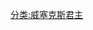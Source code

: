 {{Navbox
| name      = 威塞克斯君主
| title     = [[威塞克斯君主列表|威塞克斯君主]]
| state = {{{state|autocollapse}}}
| bodyclass = hlist
| above     = 
* [[威塞克斯王朝]]
* [[威塞克斯家族树|家族树]]

| list1 = 
* [[彻迪克 (威塞克斯)|彻迪克]]
* [[金里克 (威塞克斯)|金里克]]
* [[查乌林 (威塞克斯)|查乌林]]
* [[切奥尔 (威塞克斯)|切奥尔]]
* [[切奥尔伍尔夫 (威塞克斯)|切奥尔伍尔夫]]
* [[基内吉尔斯 (威塞克斯)|基内吉尔斯]]
* [[奎切尔姆 (威塞克斯)|奎切尔姆]]
* [[琴瓦尔 (威塞克斯)|琴瓦尔]]
* [[彭达 (麦西亚)|彭达]]
* [[琴瓦尔 (威塞克斯)|琴瓦尔]]（复位）
* [[塞克斯伯 (威塞克斯)|塞克斯伯]]
* [[埃什温 (威塞克斯)|埃什温]]
* [[琴特温 (威塞克斯)|琴特温]]
* [[卡德瓦拉 (威塞克斯)|卡德瓦拉]]
* [[伊尼 (威塞克斯)|伊尼]]
* [[埃塞尔赫德 (威塞克斯)|埃塞尔赫德]]
* [[卡思雷德 (威塞克斯)|卡思雷德]]
* [[西吉伯特 (威塞克斯)|西吉伯特]]
* [[基内伍尔夫 (威塞克斯)|基内伍尔夫]]
* [[布里特里克 (威塞克斯)|布里特里克]]
* [[埃格伯特 (威塞克斯)|埃格伯特]]
* [[埃塞尔伍尔夫 (威塞克斯)|埃塞尔伍尔夫]]
* [[埃塞尔博尔德 (威塞克斯)|埃塞尔博尔德]]
* [[埃塞尔伯特 (威塞克斯)|埃塞尔伯特]]
* [[埃塞尔雷德 (威塞克斯)|埃塞尔雷德]]
* [[阿尔弗雷德大王|阿尔弗雷德]]
* [[长者爱德华|爱德华]]
* [[威塞克斯的埃尔夫沃德|埃尔夫沃德]]（有争议）
* [[埃塞尔斯坦]]

}}<noinclude>
[[分类:威塞克斯君主]]